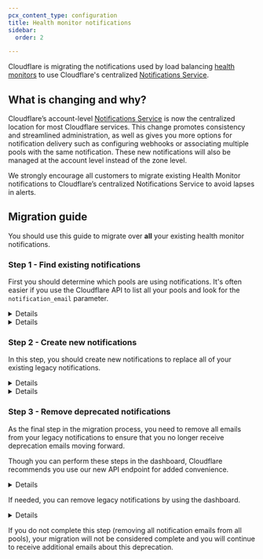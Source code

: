```yaml
---
pcx_content_type: configuration
title: Health monitor notifications
sidebar:
  order: 2

---
```



Cloudflare is migrating the notifications used by load balancing [health monitors](/load-balancing/monitors/) to use Cloudflare's centralized [Notifications Service](/notifications/).

## What is changing and why?

Cloudflare’s account-level [Notifications Service](/notifications/) is now the centralized location for most Cloudflare services. This change promotes consistency and streamlined administration, as well as gives you more options for notification delivery such as configuring webhooks or associating multiple pools with the same notification. These new notifications will also be managed at the account level instead of the zone level.

We strongly encourage all customers to migrate existing Health Monitor notifications to Cloudflare’s centralized Notifications Service to avoid lapses in alerts.

## Migration guide

You should use this guide to migrate over **all** your existing health monitor notifications.

### Step 1 - Find existing notifications

First you should determine which pools are using notifications. It's often easier if you use the Cloudflare API to list all your pools and look for the `notification_email` parameter.


<Details header="With code">

Use the [Cloudflare API](/api/resources/load_balancers/subresources/pools/methods/list/) to list all your pools and then look for whether each pool has a value for the `notification_email` parameter.

```bash title="Request"
curl "https://api.cloudflare.com/client/v4/accounts/{account_id}/load_balancers/pools" \
--header "Authorization: Bearer <API_TOKEN>" \
| jq '[.result[] | select(.notification_email != "") | {name, notification_email}]'
```

```json title="Response"
[
    {
        "name": "pool-1",
        "notification_email": "user@example.com"
    },
    {
        "name": "pool-2",
        "notification_email": "user@example.com"
    },
    {
        "name": "pool-3",
        "notification_email": "user@example.com"
    },
    {
        "name": "pool-4",
        "notification_email": "user@example.com"
    }
]
```


</Details>


<Details header="No code">

To find pools with existing notifications in the dashboard:

1. Log into the [Cloudflare dashboard](https://dash.cloudflare.com) and select your account and domain.
2. Go to **Load Balancing**.
3. Select the **Pools** tab.
4. On a pool, select **Edit**.
5. For **Health Check Notifications**, check the value is toggled to **On** and an email address is present in the **Notification email address** field.


</Details>

### Step 2 - Create new notifications

In this step, you should create new notifications to replace all of your existing legacy notifications.


<Details header="With code">

If using the Cloudflare API, [re-create all your existing notifications](/api/resources/alerting/subresources/policies/methods/create/) with the following parameters specified:

```json
"alert_type": "load_balancing_health_alert",
"filters": {
    "pool_id": <<ARRAY_OF_INCLUDED_POOL_IDS>>,
    "new_health": <<ARRAY_OF_STATUS_TRIGGERS>> ["Unhealthy", "Healthy"],
    "event_source": <<ARRAY_OF_OBJECTS_WATCHED>> ["pool", "origin"]
}
```


</Details>


<Details header="No code">

On the pool you located in [Step 1](#step-1---find-existing-notifications), look for **Pool Notifications**. Click **Create a Health Alert** to start [creating a notification](/notifications/get-started/#create-a-notification).


</Details>

### Step 3 - Remove deprecated notifications

As the final step in the migration process, you need to remove all emails from your legacy notifications to ensure that you no longer receive deprecation emails moving forward.

Though you can perform these steps in the dashboard, Cloudflare recommends you use our new API endpoint for added convenience.


<Details header="With code">

If using the Cloudflare API, we recently added a [`PATCH`](/api/resources/load_balancers/subresources/pools/methods/bulk_edit/) endpoint so you can easily remove email notifications from multiple pools at the same time.

<APIRequest
  path="/accounts/{account_id}/load_balancers/pools"
  method="PATCH"
  json={{
    notification_email: ""
  }}
/>

This API call supports the standard pagination query parameters, either `limit/offset` or `per_page/page`, so by default it only updates the first 25 pools listed. To make sure you update all your pools, you may want to adjust your API call so it loops through various pages or includes a larger number of pools with each request.


</Details>

If needed, you can remove legacy notifications by using the dashboard.


<Details header="No code">

Once you created your new notification in [Step 2](#step-2---create-new-notifications), you will return to the pool you were editing previously. To disable the deprecated notifications, you must remove all notification email addresses from the field.


</Details>

If you do not complete this step (removing all notification emails from all pools), your migration will not be considered complete and you will continue to receive additional emails about this deprecation.
